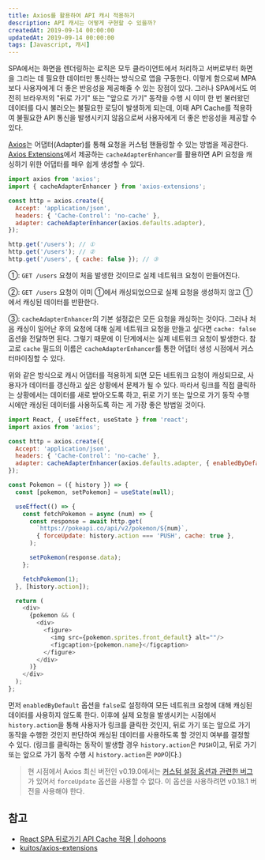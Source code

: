 ```yaml
---
title: Axios를 활용하여 API 캐시 적용하기
description: API 캐시는 어떻게 구현할 수 있을까?
createdAt: 2019-09-14 00:00:00
updatedAt: 2019-09-14 00:00:00
tags: [Javascript, 캐시]
---
```


SPA에서는 화면을 렌더링하는 로직은 모두 클라이언트에서 처리하고 서버로부터 화면을 그리는 데 필요한 데이터만 통신하는 방식으로 앱을 구동한다. 이렇게 함으로써 MPA보다 사용자에게 더 좋은 반응성을 제공해줄 수 있는 장점이 있다. 그러나 SPA에서도 여전히 브라우저의 "뒤로 가기" 또는 "앞으로 가기" 동작을 수행 시 이미 한 번 불러왔던 데이터를 다시 불러오는 불필요한 로딩이 발생하게 되는데, 이때 API Cache를 적용하여 불필요한 API 통신을 발생시키지 않음으로써 사용자에게 더 좋은 반응성을 제공할 수 있다.

[Axios](https://github.com/axios/axios)는 어댑터(Adapter)를 통해 요청을 커스텀 핸들링할 수 있는 방법을 제공한다. [Axios Extensions](https://github.com/kuitos/axios-extensions)에서 제공하는 `cacheAdapterEnhancer`를 활용하면 API 요청을 캐싱하기 위한 어댑터를 매우 쉽게 생성할 수 있다.

```javascript
import axios from 'axios';
import { cacheAdapterEnhancer } from 'axios-extensions';

const http = axios.create({
  Accept: 'application/json',
  headers: { 'Cache-Control': 'no-cache' },
  adapter: cacheAdapterEnhancer(axios.defaults.adapter),
});

http.get('/users'); // ①
http.get('/users'); // ②
http.get('/users', { cache: false }); // ③
```

①: `GET /users` 요청이 처음 발생한 것이므로 실제 네트워크 요청이 만들어진다.

②: `GET /users` 요청이 이미 ①에서 캐싱되었으므로 실제 요청을 생성하지 않고 ①에서 캐싱된 데이터를 반환한다.

③: `cacheAdapterEnhancer`의 기본 설정값은 모든 요청을 캐싱하는 것이다. 그러나 처음 캐싱이 일어난 후의 요청에 대해 실제 네트워크 요청을 만들고 싶다면 `cache: false` 옵션을 전달하면 된다. 그렇기 때문에 이 단계에서는 실제 네트워크 요청이 발생한다. 참고로 `cache` 필드의 이름은 `cacheAdapterEnhancer`를 통한 어댑터 생성 시점에서 커스터마이징할 수 있다.

위와 같은 방식으로 캐시 어댑터를 적용하게 되면 모든 네트워크 요청이 캐싱되므로, 사용자가 데이터를 갱신하고 싶은 상황에서 문제가 될 수 있다. 따라서 링크를 직접 클릭하는 상황에서는 데이터를 새로 받아오도록 하고, 뒤로 가기 또는 앞으로 가기 동작 수행 시에만 캐싱된 데이터를 사용하도록 하는 게 가장 좋은 방법일 것이다.

```javascript
import React, { useEffect, useState } from 'react';
import axios from 'axios';

const http = axios.create({
  Accept: 'application/json',
  headers: { 'Cache-Control': 'no-cache' },
  adapter: cacheAdapterEnhancer(axios.defaults.adapter, { enabledByDefault: false }),
});

const Pokemon = ({ history }) => {
  const [pokemon, setPokemon] = useState(null);

  useEffect(() => {
    const fetchPokemon = async (num) => {
      const response = await http.get(
        `https://pokeapi.co/api/v2/pokemon/${num}`,
        { forceUpdate: history.action === 'PUSH', cache: true },
      );

      setPokemon(response.data);
    };

    fetchPokemon(1);
  }, [history.action]);

  return (
    <div>
      {pokemon && (
        <div>
          <figure>
            <img src={pokemon.sprites.front_default} alt=""/>
            <figcaption>{pokemon.name}</figcaption>
          </figure>
        </div>
      )}
    </div>
  );
};
```

먼저 `enabledByDefault` 옵션을 `false`로 설정하여 모든 네트워크 요청에 대해 캐싱된 데이터를 사용하지 않도록 한다. 이후에 실제 요청을 발생시키는 시점에서 `history.action`을 통해 사용자가 링크를 클릭한 것인지, 뒤로 가기 또는 앞으로 가기 동작을 수행한 것인지 판단하여 캐싱된 데이터를 사용하도록 할 것인지 여부를 결정할 수 있다. (링크를 클릭하는 동작이 발생할 경우 `history.action`은 `PUSH`이고, 뒤로 가기 또는 앞으로 가기 동작 수행 시 `history.action`은 `POP`이다.)

> 현 시점에서 Axios 최신 버전인 v0.19.0에서는 [커스텀 설정 옵션과 관련한 버그](https://github.com/axios/axios/pull/2207)가 있어서 `forceUpdate` 옵션을 사용할 수 없다. 이 옵션을 사용하려면 v0.18.1 버전을 사용해야 한다.

## 참고

* [React SPA 뒤로가기 API Cache 적용 | dohoons](https://dohoons.com/blog/1810/)
* [kuitos/axios-extensions](https://github.com/kuitos/axios-extensions)
